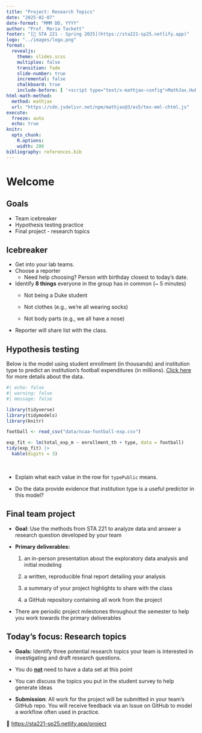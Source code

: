 ```yaml
---
title: "Project: Research Topics"
date: "2025-02-07"
date-format: "MMM DD, YYYY"
author: "Prof. Maria Tackett"
footer: "[🔗 STA 221 - Spring 2025](https://sta221-sp25.netlify.app)"
logo: "../images/logo.png"
format: 
  revealjs: 
    theme: slides.scss
    multiplex: false
    transition: fade
    slide-number: true
    incremental: false 
    chalkboard: true
    include-before: [ '<script type="text/x-mathjax-config">MathJax.Hub.Config({tex2jax: {enableAssistiveMml: false}});</script>']
html-math-method:
  method: mathjax
  url: "https://cdn.jsdelivr.net/npm/mathjax@3/es5/tex-mml-chtml.js"
execute:
  freeze: auto
  echo: true
knitr:
  opts_chunk: 
    R.options:      
    width: 200
bibliography: references.bib
---
```


# Welcome

## Goals

-   Team icebreaker
-   Hypothesis testing practice
-   Final project - research topics

## Icebreaker

-   Get into your lab teams.
-   Choose a reporter
    -   Need help choosing? Person with birthday closest to today’s date.
-   Identify **8 things** everyone in the group has in common (\~ 5 minutes)
    -   Not being a Duke student

    -   Not clothes (e.g., we’re all wearing socks)

    -   Not body parts (e.g., we all have a nose)
-   Reporter will share list with the class.

## Hypothesis testing {.midi}

Below is the model using student enrollment (in thousands) and institution type to predict an institution's football expenditures (in millions). [Click here](https://sta221-sp25.netlify.app/slides/09-inference-pt2#/data-ncaa-football-expenditures) for more details about the data.

```r
#| echo: false
#| warning: false
#| message: false

library(tidyverse)
library(tidymodels)
library(knitr)

football <- read_csv("data/ncaa-football-exp.csv")

exp_fit <- lm(total_exp_m ~ enrollment_th + type, data = football)
tidy(exp_fit) |>
  kable(digits = 3)
```

\

::: question
-   Explain what each value in the row for `typePublic` means.

-   Do the data provide evidence that institution type is a useful predictor in this model?
:::

## Final team project {.midi}

-   **Goal**: Use the methods from STA 221 to analyze data and answer a research question developed by your team

-   **Primary deliverables:**

    1.  an in-person presentation about the exploratory data analysis and initial modeling

    2.  a written, reproducible final report detailing your analysis

    3.  a summary of your project highlights to share with the class

    4.  a GitHub repository containing all work from the project

-   There are periodic project milestones throughout the semester to help you work towards the primary deliverables

## Today's focus: Research topics

-   **Goals:** Identify three potential research topics your team is interested in investigating and draft research questions.

-   You do [**not**]{.underline} need to have a data set at this point

-   You can discuss the topics you put in the student survey to help generate ideas

-   **Submission**: All work for the project will be submitted in your team’s GitHub repo. You will receive feedback via an Issue on GitHub to model a workflow often used in practice.

🔗 <https://sta221-sp25.netlify.app/project>
